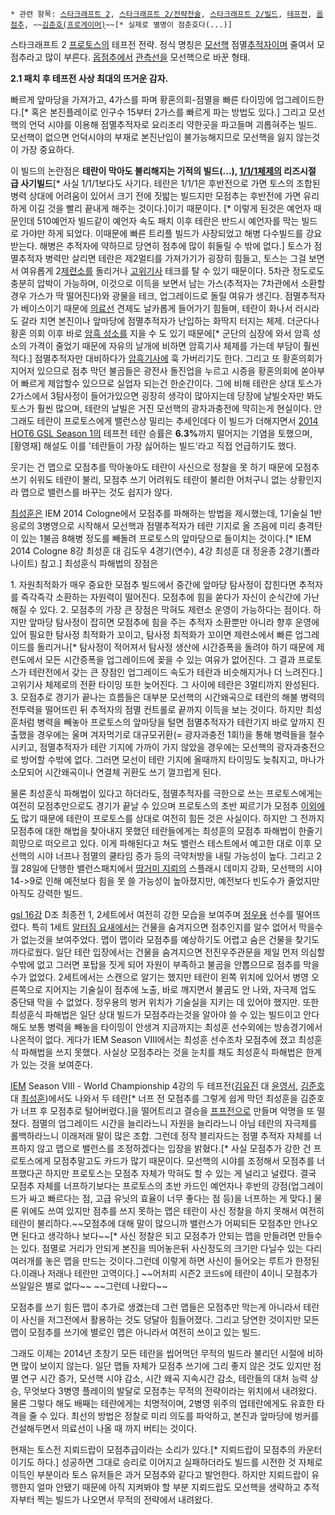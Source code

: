  * 관련 항목: [[스타크래프트 2]], [[스타크래프트 2/전략전술]], [[스타크래프트 2/빌드]], [[테프전]], [[옵점추]], ~~[[김준호(프로게이머)]]~~[* 실제로 별명이 점춘호다(...)]


스타크래프트 2 [[프로토스]]의 테프전 전략. 정식 명칭은 [[모선핵]] 점멸[[추적자(스타크래프트 2)|추적자]]이며 줄여서 모점추라고 많이 부른다. [[옵점추]]에서 [[관측선]]을 모선핵으로 바꾼 형태.

'''2.1 패치 후 테프전 사상 최대의 뜨거운 감자.'''

빠르게 앞마당을 가져가고, 4가스를 파며 황혼의회-점멸을 빠른 타이밍에 업그레이드한다.[* 혹은 본진플레이로 인구수 15부터 2가스를 빠르게 파는 방법도 있다.] 그리고 모선핵의 언덕 시야를 이용해 점멸추적자로 요리조리 약한곳을 파고들며 괴롭혀주는 빌드. 모선핵이 없으면 언덕시야의 부재로 본진난입이 불가능해지므로 모선핵을 잃지 않는것이 가장 중요하다. 

이 빌드의 논란점은 '''테란이 막아도 불리해지는 기적의 빌드(...), [[1/1/1체제]]의 리즈시절 급 사기빌드'''[* 사실 1/1/1보다도 사기다. 테란은 1/1/1은 후반전으로 가면 토스의 조합된 병력 상대에 어려움이 있어서 크기 전에 짓밟는 빌드지만 모점추는 후반전에 가면 유리하게 이길 것을 빨리 끝내게 해주는 것이다.]이기 때문이다. [* 이렇게 된것은 예언자 때문인데 510예언자 빌드같이 예언자 속도 패치 이후 테란은 반드시 예언자를 막는 빌드로 가야만 하게 되었다. 이때문에 빠른 트리플 빌드가 사장되었고 해병 다수빌드를 강요받는다. 해병은 추적자에 약하므로 당연히 점추에 많이 휘둘릴 수 밖에 없다.] 토스가 점멸추적자 병력만 살리면 테란은 제2멀티를 가져가기가 굉장히 힘들고, 토스는 그걸 보면서 여유롭게 2[[제련소]]를 돌리거나 [[고위기사]] 테크를 탈 수 있기 때문이다. 5차관 정도로도 충분히 압박이 가능하며, 이것으로 이득을 보면서 남는 가스(추적자는 7차관에서 소환할 경우 가스가 딱 떨어진다)와 광물을 테크, 업그레이드로 돌릴 여유가 생긴다. 점멸추적자가 베이스이기 때문에 [[의료선]] 견제도 날카롭게 들어가기 힘들며, 테란이 화나서 러시라도 갈라 치면 본진이나 앞마당에 점멸추적자가 난입하는 화딱지 터지는 체제. 더군다나 황혼 의회 이후 바로 [[암흑 성소]]를 지을 수 도 있기 때문에[* 군단의 심장에 와서 암흑 성소의 가격이 줄었기 때문에 자유의 날개에 비하면 암흑기사 체제를 가는데 부담이 훨씬 적다.] 점멸추적자만 대비하다가 [[암흑기사]]에 훅 가버리기도 한다. 그리고 또 황혼의회가 지어저 있으므로 점추 막던 불곰들은 광전사 돌진업을 누르고 시증을 황혼의회에 쏟아부어 빠르게 제압할수 있으므로 실업자 되는건 한순간이다. 그에 비해 테란은 상대 토스가 2가스에서 3탐사정이 들어가있으면 굉장히 생각이 많아지는데 당장에 날빌숫자만 봐도 토스가 훨씬 많으며, 테란의 날빌은 거진 모선핵의 광자과충전에 막히는게 현실이다. 안그래도 테란이 프로토스에게 밸런스상 밀리는 추세인데다 이 빌드가 더해지면서 [[2014 HOT6 GSL Season 1]]의 테프전 테란 승률은 '''6.3%'''까지 떨어지는 기염을 토했으며, [황영재] 해설도 이를 '테란들이 가장 싫어하는 빌드'라고 직접 언급하기도 했다. 

웃기는 건 맵으로 모점추를 막아놓아도 테란이 사신으로 정찰을 못 하기 때문에 모점추 쓰기 쉬워도 테란이 불리, 모점추 쓰기 어려워도 테란이 불리한 어처구니 없는 상황인지라 맵으로 밸런스를 바꾸는 것도 쉽지가 않다.

[[최성훈(프로게이머)|최성훈]]은 IEM 2014 Cologne에서 모점추를 파해하는 방법을 제시했는데, 1기술실 1반응로의 3병영으로 시작해서 모선핵과 점멸추적자가 테란 기지로 올 즈음에 미리 충격탄이 있는 1불곰 8해병 정도를 빼돌려 프로토스의 앞마당으로 들이치는 것이다.[* IEM 2014 Cologne 8강 최성훈 대 김도우 4경기(연수), 4강 최성훈 대 정윤종 2경기(폴라 나이트) 참고.] 최성훈식 파해법의 장점은 

1. 자원최적화가 매우 중요한 모점추 빌드에서 중간에 앞마당 탐사정이 잡힌다면 추적자를 즉각즉각 소환하는 자원력이 떨어진다. 모점추에 힘을 쏟다가 자신이 순식간에 가난해질 수 있다. 
2. 모점추의 가장 큰 장점은 막혀도 제련소 운영이 가능하다는 점이다. 하지만 앞마당 탐사정이 잡히면 모점추에 힘을 주는 추적자 소환뿐만 아니라 향후 운영에 있어 필요한 탐사정 최적화가 꼬이고, 탐사정 최적화가 꼬이면 제련소에서 빠른 업그레이드를 돌리거나[* 탐사정이 적어져서 탐사정 생산에 시간증폭을 돌려야 하기 때문에 제련도에서 모든 시간증폭을 업그레이드에 꽂을 수 있는 여유가 없어진다. 그 결과 프로토스가 테란전에서 갖는 큰 장점인 업그레이드 속도가 테란과 비슷해지거나 더 느려진다.] 고위기사 체제로의 전환 타이밍 또한 늦어진다. 그 사이에 테란은 3멀티까지 완성된다.
3. 모점추로 경기가 끝나는 흐름들은 대부분 모선핵의 시간왜곡으로 테란의 해불 병력의 전투력을 떨어뜨린 뒤 추적자의 점멸 컨트롤로 끝까지 이득을 보는 것이다. 하지만 최성훈처럼 병력을 빼놓아 프로토스의 앞마당을 털면 점멸추적자가 테란기지 바로 앞까지 진출했을 경우에는 울며 겨자먹기로 대규모귀환(= 광자과충전 1회!)을 통해 병력들을 철수시키고, 점멸추적자가 테란 기지에 가까이 가지 않았을 경우에는 모선핵의 광자과충전으로 방어할 수밖에 없다. 그러면 모선이 테란 기지에 올때까지 타이밍도 늦춰지고, 마나가 소모되어 시간왜곡이나 연결체 귀환도 쓰기 껄끄럽게 된다.   

물론 최성훈식 파해법이 있다고 하더라도, 점멸추적자를 극한으로 쓰는 프로토스에게는 여전히 모점추만으로도 경기가 끝날 수 있으며 프로토스의 초반 찌르기가 모점추 [[예언자(스타크래프트 2)|이]][[암흑 기사|외]]에도 많기 때문에 테란이 프로토스를 상대로 여전히 힘든 것은 사실이다. 하지만 그 전까지 모점추에 대한 해법을 찾아내지 못했던 테란들에게는 최성훈의 모점추 파해법이 한줄기 희망으로 떠오르고 있다. 이게 파해된다고 쳐도 밸런스 테스트에서 예고한 대로 이후 모선핵의 시야 너프나 점멸의 쿨타임 증가 등의 극약처방을 내릴 가능성이 높다. 그리고 2월 28일에 단행한 밸런스패치에서 [[땅거미 지뢰]]의 스플래시 데미지 강화, 모선핵의 시야 14->9로 인해 예전보다 힘을 못 쓸 가능성이 높아졌지만, 예전보다 빈도수가 줄었지만 아직도 강력한 빌드.

[[2014 HOT6 GSL Season 1|gsl 16강]] D조 최종전 1, 2세트에서 여전히 강한 모습을 보여주며 [[정우용]] 선수를 떨어뜨렸다. 특히 1세트 [[알터짐 요새]]에서는 건물을 숨겨지으면 점추인지를 알수 없어서 막을수가 없는것을 보여주었다. 맵이 맵이라 모점추를 예상하기도 어렵고 숨은 건물을 찾기도 까다로웠다. 일단 테란 입장에서는 건물을 숨겨지으면 전진우주관문을 제일 먼저 의심할수밖에 없고 그러면 포탑을 짓게 되어 자원이 부족하고 불곰을 안뽑으므로 점추를 막을수가 없었다. 2세트에서는 스캔으로 알기는 했지만 테란이 왼쪽 위치에 있어서 병영 오른쪽으로 지어지는 기술실이 점추에 노출, 바로 깨지면서 불곰도 안 나와, 자극제 업도 중단돼 막을 수 없었다. 정우용의 벙커 위치가 기술실을 지키는 데 있어야 했지만.
또한 최성훈식 파해법은 일단 상대 빌드가 모점추라는것을 알아야 쓸 수 있는 빌드이고 안다해도 보통 병력을 빼놓을 타이밍이 안생겨 지금까지는 최성훈 선수외에는 방송경기에서 나온적이 없다. 게다가 IEM Season Ⅷ에서는 최성훈 선수조차 모점추에 졌고 최성훈식 파해법을 쓰지 못했다. 사실상 모점추라는 것을 눈치를 채도 최성훈식 파해법은 한계가 있는 것을 보여준다.

[[IEM]] Season Ⅷ - World Championship 4강의 두 테프전([[김유진(프로게이머)|김유진]] 대 [[윤영서]], [[김준호(프로게이머)|김준호]] 대 [[최성훈(프로게이머)|최성훈]])에서도 나와서 두 테란[* 너프 전 모점추를 그렇게 쉽게 막던 최성훈을 김준호가 너프 후 모점추로 털어버렸다.]을 떨어트리고 결승을 [[프프전]]으로 만들며 악명을 또 떨쳤다. 점멸의 업그레이드 시간을 늘리라느니 자원을 늘리라느니 아님 테란의 자극제를 롤백하라느니 이래저래 말이 많은 조합. 그런데 정작 블리자드는 점멸 추적자 자체를 너프하지 않고 맵으로 밸런스를 조정하겠다는 입장을 밝혔다.[* 사실 모점추가 강한 건 프로토스에게 모점추말고도 카드가 많기 때문이다. 모선핵의 시야를 조정해서 모점추를 너프했다곤 하지만 프로토스는 모점추 자체가 막혀도 할 수 있는 게 널리고 널렸다. 결국 모점추 자체를 너프하기보다는 프로토스의 초반 카드인 예언자나 후반의 강점(업그레이드가 싸고 빠르다는 점, 고급 유닛의 효율이 너무 좋다는 점 등)을 너프하는 게 맞다.] 물론 위에도 쓰여 있지만 점추를 쓰지 못하는 맵은 테란이 사신 정찰을 하지 못해서 여전히 테란이 불리하다.~~모점추에 대해 말이 많으니까 밸런스가 어찌되든 모점추만 안나오면 된다고 생각하나 보다~~[* 사신 정찰은 되고 모점추가 안되는 맵을 만들려면 만들수는 있다. 점멸로 거리가 안되게 본진을 띄어놓은뒤 사신정도의 크기만 다닐수 있는 다리 여러개를 놓은 맵을 만드는 것이다.그런데 이렇게 하면 사신이 들어오는 루트가 한정된다.이래나 저래나 테란만 고역이다.] ~~어처피 시즌2 코드s에 테란이 4이니 모점추가 쓰일일은 별로 없다~~ ~~그런데 나왔다~~

모점추를 쓰기 힘든 맵이 추가로 생겼는데 그런 맵들은 모점추만 막는게 아니라서 테란이 사신을 저그전에서 활용하는 것도 덩달아 힘들어졌다. 그리고 당연한 것이지만 모든 맵이 모점추를 쓰기에 별로인 맵은 아니라서 여전히 쓰이고 있는 빌드.

그래도 이제는 2014년 초창기 모든 테란을 씹어먹던 무적의 빌드라 불리던 시절에 비하면 많이 보이지 않는다. 일단 맵들 자체가 모점추 쓰기에 그리 좋지 않은 것도 있지만 점멸 연구 시간 증가, 모선핵 시야 감소, 시간 왜곡 지속시간 감소, 테란들의 대처 능력 상승, 무엇보다 3병영 플레이의 발달로 모점추는 무적의 전략이라는 위치에서 내려왔다. 물론 그렇다 해도 배째는 테란에게는 치명적이며, 2병영 위주의 업테란에게도 유효한 타격을 줄 수 있다. 최선의 방법은 정찰로 미리 의도를 파악하고, 본진과 앞마당에 벙커를 건설해두면서 의료선이 나올 때 까지 버티는 것이다.

현재는 토스전 지뢰드랍이 모점추급이라는 소리가 있다.[* 지뢰드랍이 모점추의 카운터이기도 하다.] 성공하면 그대로 승리로 이어지고 실패하더라도 빌드를 시전한 것 자체로 이득인 부분이라 토스 유저들은 과거 모점추와 같다고 발언한다. 하지만 지뢰드랍이 유행한지 얼마 안됐기 때문에 아직 지켜봐야 할 부분 지뢰드랍도 모선핵을 생략하고 추적자부터 찍는 빌드가 나오면서 무적의 전략에서 내려왔다.
